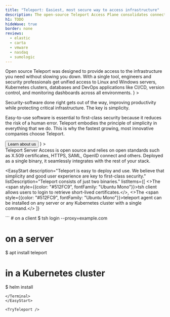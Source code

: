 ```yaml
---
title: "Teleport: Easiest, most secure way to access infrastructure"
description: The open-source Teleport Access Plane consolidates connectivity, authentication, authorization, and audit into a single platform to improve security & agility.
h1: TODO
hideWave: true
border: none
reviews:
  - elastic
  - carta
  - vmware
  - nasdaq
  - sumologic
---
```




<Section>
  <AnimationHeader
    title="The easiest, most secure way to access infrastructure."
    description="Only the open-source Teleport Access Plane consolidates connectivity, authentication, authorization, and audit into a single platform to improve security & agility."
  >
    <ApplicationShell/>
  </AnimationHeader>
  <Box  mb={[0, 6]}>
    <AnnouncementBar inLivingColor rows={NewHomepage} type="newHomepage" />
  </Box>
</Section>
<AccessPlane />

<Section bg="code" p={[0, 8]} py={[5, 10]}>
    <AnimationHeader
    variant="builtForEngineers"
    title="Built for Engineers"
    subtitle="Open Source"
    description={
      <>
        Open source Teleport was designed to provide access to the infrastructure you need without slowing you down. 
        With a single tool, engineers and security professionals get unified access to Linux and Windows servers, Kubernetes clusters, databases and DevOps applications like CI/CD, version control, and monitoring dashboards across all environments.
      </>
    }
  >
    <TerminalAnimation text="homepage" />
  </AnimationHeader>
</Section> 

<ProductSection />

<Section bg="flatWhite" pb={[4, 0]}>
  <SectionVisuals
    contentWidth="480px"
    titleFontSize={["header-2", "header-1"]}
    flexStyle={["column-reverse", "row-reverse"]}
    imageLocation="center"
    boxStyle="secondary"
    title="Security Software Done Right"
    subtitle="Why Teleport"
    description={
      <>
        <p>
        Security-software done right gets out of the way, improving productivity while protecting critical infrastructure. 
        The key is simplicity. 
        </p>
        <p>
        Easy-to-use software is essential to first-class security because it reduces the risk of a human error.  
        Teleport embodies the principle of simplicity in everything that we do. 
        This is why the fastest growing, most innovative companies choose Teleport.
        </p>
        <Button
          as={Link}
          href="/about/"
          variant="secondary"
          shape="lg"
          mt={[2, 2, 3]}
          width={["100%", "auto"]}
        >
          Learn about us
        </Button>
      </>
    }
  >
    <PamAnimation millesecondDelay={300} />
  </SectionVisuals>
</Section>

<Section bg="purple">
  <Feedback reviews={meta.reviews} dark />
</Section>

<WorksWith title="Works with everything you have">
  Teleport Server Access is open source and relies on open standards such as
  X.509 certificates, HTTPS, SAML, OpenID connect and others. Deployed as a
  single binary, it seamlessly integrates with the rest of your stack.
</WorksWith>

<EasyStart
  description="Teleport is easy to deploy and use. We believe that simplicity and good user experience are key to first-class security."
  listDescription="Teleport consists of just two binaries."
  listItems={[
    <>The <span style={{color: "#512FC9", fontFamily: "Ubuntu Mono"}}>tsh</span> client allows users to login to retrieve short-lived certificates.</>,
    <>The <span style={{color: "#512FC9", fontFamily: "Ubuntu Mono"}}>teleport</span> agent can be installed on any server or any Kubernetes cluster with a single command.</>
  ]}
>
<Terminal>
```
# on a client
$ tsh login --proxy=example.com

# on a server
$ apt install teleport

# in a Kubernetes cluster
$ helm install
```
</Terminal>
</EasyStart>

<TryTeleport />
